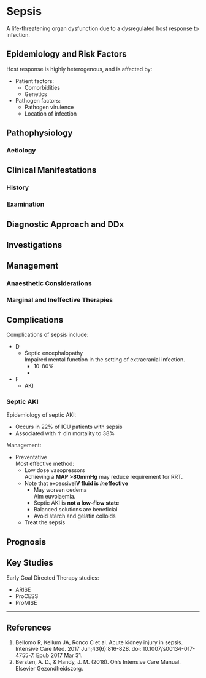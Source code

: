 # Sepsis

A life-threatening organ dysfunction due to a dysregulated host response to infection.


## Epidemiology and Risk Factors

Host response is highly heterogenous, and is affected by:

* Patient factors:
	* Comorbidities
	* Genetics
* Pathogen factors:
	* Pathogen virulence
	* Location of infection


## Pathophysiology

### Aetiology

## Clinical Manifestations


### History

### Examination

## Diagnostic Approach and DDx

## Investigations

## Management

### Anaesthetic Considerations

### Marginal and Ineffective Therapies

## Complications

Complications of sepsis include:

* D
	* Septic encephalopathy\
	Impaired mental function in the setting of extracranial infection.
		* 10-80%
		* 
* F
	* AKI

### Septic AKI

Epidemiology of septic AKI:

* Occurs in 22% of ICU patients with sepsis
* Associated with ↑ din mortality to 38%


Management:

* Preventative  
Most effective method:
	* Low dose vasopressors  
	Achieving a **MAP >80mmHg** may reduce requirement for RRT.
	* Note that excessive**IV fluid is *in*effective**
		* May worsen oedema  
		Aim euvolaemia.
		* Septic AKI is **not a low-flow state**
		* Balanced solutions are beneficial
		* Avoid starch and gelatin colloids
	* Treat the sepsis

## Prognosis


## Key Studies

Early Goal Directed Therapy studies:

* ARISE
* ProCESS
* ProMISE

---

## References

1. Bellomo R, Kellum JA, Ronco C et al. Acute kidney injury in sepsis. Intensive Care Med. 2017 Jun;43(6):816-828. doi: 10.1007/s00134-017-4755-7. Epub 2017 Mar 31.
2. Bersten, A. D., & Handy, J. M. (2018). Oh’s Intensive Care Manual. Elsevier Gezondheidszorg.